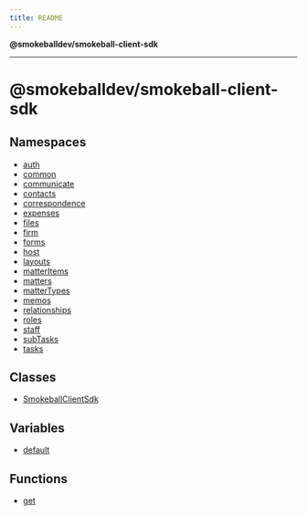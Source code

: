 ```yaml
---
title: README
---
```

**@smokeballdev/smokeball-client-sdk**

***

# @smokeballdev/smokeball-client-sdk

## Namespaces

- [auth](./@smokeballdev/namespaces/auth/README)
- [common](./@smokeballdev/namespaces/common/README)
- [communicate](./@smokeballdev/namespaces/communicate/README)
- [contacts](./@smokeballdev/namespaces/contacts/README)
- [correspondence](./@smokeballdev/namespaces/correspondence/README)
- [expenses](./@smokeballdev/namespaces/expenses/README)
- [files](./@smokeballdev/namespaces/files/README)
- [firm](./@smokeballdev/namespaces/firm/README)
- [forms](./@smokeballdev/namespaces/forms/README)
- [host](./@smokeballdev/namespaces/host/README)
- [layouts](./@smokeballdev/namespaces/layouts/README)
- [matterItems](./@smokeballdev/namespaces/matterItems/README)
- [matters](./@smokeballdev/namespaces/matters/README)
- [matterTypes](./@smokeballdev/namespaces/matterTypes/README)
- [memos](./@smokeballdev/namespaces/memos/README)
- [relationships](./@smokeballdev/namespaces/relationships/README)
- [roles](./@smokeballdev/namespaces/roles/README)
- [staff](./@smokeballdev/namespaces/staff/README)
- [subTasks](./@smokeballdev/namespaces/subTasks/README)
- [tasks](./@smokeballdev/namespaces/tasks/README)

## Classes

- [SmokeballClientSdk](./classes/SmokeballClientSdk)

## Variables

- [default](./variables/default)

## Functions

- [get](./functions/get)
